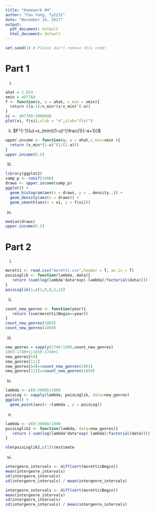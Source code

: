 ```yaml
---
title: "Homework #4"
author: "Fan Yang, fy2232"
date: "November 24, 2017"
output:
  pdf_document: default
  html_document: default
---
```



```r
set.seed(1) # Please don't remove this code!
```


# Part 1

i. 
```r
ahat = 2.654
xmin = 407760
f <- function(x, a = ahat, x_min = xmin){
  return ((a-1)/x_min*(x/x_min)^(-a))
}
xi <- 407760:1000000
plot(xi, f(xi),xlab = "x",ylab="f(x)")


```


ii. 
$F^{-1}(u)=x_{min}(1-u)^{\frac{1}{-a+1}}$
```r
upper.income <- function(u, a = ahat,x_min=xmin ){
  return (x_min*(1-u)^(1/(1-a)))
}
upper.income(0.5)

```

iii.
```r
library(ggplot2)
samp_p <- runif(1000)
draws <- upper.income(samp_p)
ggplot() +
  geom_histogram(aes(x = draws, y = ..density..)) +
  geom_density(aes(x = draws)) + 
  geom_smooth(aes(x = xi, y = f(xi)))

```

iv.
```r
median(draws)
upper.income(0.5)

```

# Part 2
i.
```r
moretti <- read.csv("moretti.csv",header = T, as.is = T)
poisLoglik <- function(lambda, data){
   return (sum(log(lambda^data*exp(-lambda)/factorial(data))))
}
poisLoglik(1,c(1,0,0,1,1))
```
ii.
```r
count_new_genres <- function(year){
   return (sum(moretti$Begin==year))
}
count_new_genres(1803)
count_new_genres(1850)
```
iii.
```r
new_genres = sapply(1740:1900,count_new_genres)
1803-1740+1;1850-1740+1
new_genres[64]
new_genres[111]
new_genres[64]==count_new_genres(1803)
new_genres[111]==count_new_genres(1850)
```


iv.
```r
lambda <- c(0:3000)/1000
poisLog <- sapply(lambda, poisLoglik, data=new_genres)
ggplot() +
  geom_point(aes(x =lambda , y = poisLog))

```

v.
```r
lambda <- c(0:3000)/1000
poisLoglik2 <- function(lambda, data=new_genres){
   return (-sum(log(lambda^data*exp(-lambda)/factorial(data))))
}

nlm(poisLoglik2,c(1))$estimate
```

vi.
```r
intergenre_intervals <- diff(sort(moretti$Begin))
mean(intergenre_intervals)
sd(intergenre_intervals)
sd(intergenre_intervals) / mean(intergenre_intervals)
```
```r
intergenre_intervals <- diff(sort(moretti$Begin))
mean(intergenre_intervals)
sd(intergenre_intervals)
sd(intergenre_intervals) / mean(intergenre_intervals)
```


